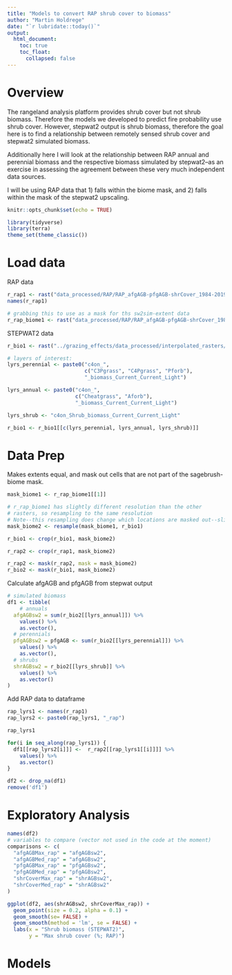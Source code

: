 ```yaml
---
title: "Models to convert RAP shrub cover to biomass"
author: "Martin Holdrege"
date: "`r lubridate::today()`"
output:
  html_document:
    toc: true
    toc_float:
      collapsed: false
---
```


# Overview

The rangeland analysis platform provides shrub cover but not shrub biomass.
Therefore the models we developed to predict fire probability use shrub cover. 
However, stepwat2 output is shrub biomass, therefore the goal here is to find
a relationship between remotely sensed shrub cover and stepwat2 simulated biomass.

Additionally here I will look at the relationship between RAP annual and perennial
biomass and the respective biomass simulated by stepwat2--as an exercise
in assessing the agreement between these very much independent data sources.

I will be using RAP data that 1) falls within the biome mask, and 2) falls
within the mask of the stepwat2 upscaling. 

```r
knitr::opts_chunk$set(echo = TRUE)
```

```r
library(tidyverse)
library(terra)
theme_set(theme_classic())
```

# Load data

RAP data

```r
r_rap1 <- rast("data_processed/RAP/RAP_afgAGB-pfgAGB-shrCover_1984-2019_med-max_1000m_sw2sim-extent_v1.tif")
names(r_rap1)

# grabbing this to use as a mask for ths sw2sim-extent data
r_rap_biome1 <- rast("data_processed/RAP/RAP_afgAGB-pfgAGB-shrCover_1984-2019_median_1000m_sagebrush-biome-mask_v1.tif")
```

STEPWAT2 data

```r
r_bio1 <- rast("../grazing_effects/data_processed/interpolated_rasters/bio_future_median_across_GCMs.tif")

# layers of interest:
lyrs_perennial <- paste0("c4on_", 
                         c("C3Pgrass", "C4Pgrass", "Pforb"),
                         "_biomass_Current_Current_Light")

lyrs_annual <- paste0("c4on_", 
                      c("Cheatgrass", "Aforb"),
                      "_biomass_Current_Current_Light")

lyrs_shrub <- "c4on_Shrub_biomass_Current_Current_Light"

r_bio1 <- r_bio1[[c(lyrs_perennial, lyrs_annual, lyrs_shrub)]]
```

# Data Prep

Makes extents equal, and mask out cells that
are not part of the sagebrush-biome mask.



```r
mask_biome1 <- r_rap_biome1[[1]]

# r_rap_biome1 has slightly different resolution than the other 
# rasters, so resampling to the same resolution
# Note--this resampling does change which locations are masked out--slightly
mask_biome2 <- resample(mask_biome1, r_bio1)

r_bio1 <- crop(r_bio1, mask_biome2)

r_rap2 <- crop(r_rap1, mask_biome2)

r_rap2 <- mask(r_rap2, mask = mask_biome2)
r_bio2 <- mask(r_bio1, mask_biome2)

```


Calculate afgAGB and pfgAGB from stepwat output

```r

# simulated biomass
df1 <- tibble(
    # annuals
  afgAGBsw2 = sum(r_bio2[[lyrs_annual]]) %>% 
    values() %>% 
    as.vector(),
  # perennials
  pfgAGBsw2 = pfgAGB <- sum(r_bio2[[lyrs_perennial]]) %>% 
    values() %>% 
    as.vector(),
  # shrubs
  shrAGBsw2 = r_bio2[[lyrs_shrub]] %>% 
    values() %>% 
    as.vector()
)

```

Add RAP data to dataframe

```r
rap_lyrs1 <- names(r_rap1) 
rap_lyrs2 <- paste0(rap_lyrs1, "_rap")

rap_lyrs1

for(i in seq_along(rap_lyrs1)) {
  df1[[rap_lyrs2[i]]] <-  r_rap2[[rap_lyrs1[[i]]]] %>% 
    values() %>% 
    as.vector()
}

df2 <- drop_na(df1)
remove('df1')

```

# Exploratory Analysis

```r

names(df2)
# variables to compare (vector not used in the code at the moment)
comparisons <- c(
  "afgAGBMax_rap" = "afgAGBsw2",
  "afgAGBMed_rap" = "afgAGBsw2",
  "pfgAGBMax_rap" = "pfgAGBsw2",
  "pfgAGBMed_rap" = "pfgAGBsw2",
  "shrCoverMax_rap" = "shrAGBsw2",
  "shrCoverMed_rap" = "shrAGBsw2"
)

ggplot(df2, aes(shrAGBsw2, shrCoverMax_rap)) +
  geom_point(size = 0.2, alpha = 0.1) +
  geom_smooth(se= FALSE) +
  geom_smooth(method = 'lm', se = FALSE) +
  labs(x = "Shrub biomass (STEPWAT2)",
       y = "Max shrub cover (%; RAP)")


```


# Models

